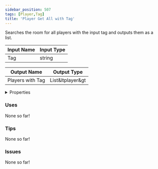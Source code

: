 ```yaml
---
sidebar_position: 507
tags: [Player,Tag]
title: 'Player Get All with Tag'
---
```


Searches the room for all players with the input tag and outputs them as a list.



<IChip uuid="8286a047-19a2-4ad0-bdec-833f35adf4f2"/>

| Input Name | Input Type |
|-----------|-----------|
| Tag | string |

| Output Name | Output Type |
|-----------|-----------|
| Players with Tag | List&ltplayer&gt |


<details>
  <summary>Properties</summary>
  <div>
    <div>
    <table>
      <thead>
        <tr>
          <th>Is beta required?</th>
          <th>No</th>
        </tr>
        <tr>
          <th>Is this chip a trolling risk?</th>
          <th>No</th>
        </tr>
        <tr>
          <th>Is this chip a role assignment risk?</th>
          <th>No</th>
        </tr>
        <tr>
          <th>Chip UUID</th>
          <th>8286a047-19a2-4ad0-bdec-833f35adf4f2</th>
        </tr>
        <tr>
          <th>Room availability</th>
          <th>Available everywhere</th>
        </tr>
      </thead>
    </table>
    </div>
  </div>
</details>

### Uses

None so far!

### Tips

None so far!

### Issues

None so far!
